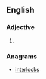 ==English==

===Adjective===
{{head|en}}

# {{en-comparative of|close-knit}}

===Anagrams===
* [[interlocks#English|interlocks]]